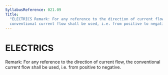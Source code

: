 ```yaml
---
SyllabusReference: 021.09
Title:
  "ELECTRICS Remark: For any reference to the direction of current flow, the
  conventional current flow shall be used, i.e. from positive to negative."
---
```


# ELECTRICS

Remark: For any reference to the direction of current flow, the conventional
current flow shall be used, i.e. from positive to negative.
